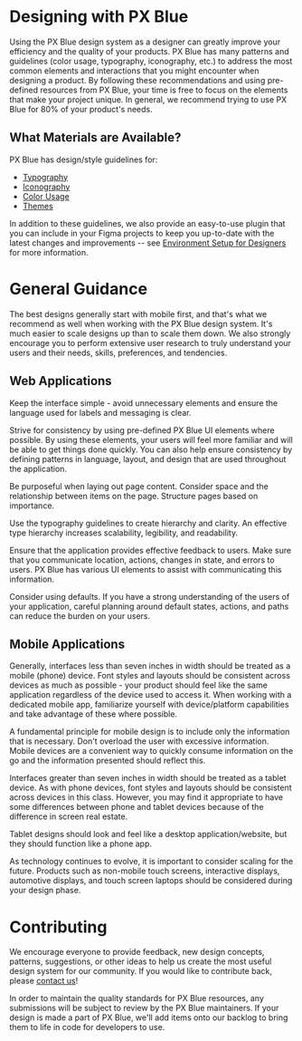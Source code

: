 
# Designing with PX Blue

Using the PX Blue design system as a designer can greatly improve your efficiency and the quality of your products. PX Blue has many patterns and guidelines (color usage, typography, iconography, etc.) to address the most common elements and interactions that you might encounter when designing a product. By following these recommendations and using pre-defined resources from PX Blue, your time is free to focus on the elements that make your project unique. In general, we recommend trying to use PX Blue for 80% of your product's needs.

## What Materials are Available?

PX Blue has design/style guidelines for:

-   [Typography](/style/typography)
-   [Iconography](/style/iconography)
-   [Color Usage](/style/color)
-   [Themes](/style/themes)

In addition to these guidelines, we also provide an easy-to-use plugin that you can include in your Figma projects to keep you up-to-date with the latest changes and improvements -- see [Environment Setup for Designers](/design/environment) for more information.

<Divider />

# General Guidance

The best designs generally start with mobile first, and that's what we recommend as well when working with the PX Blue design system. It's much easier to scale designs up than to scale them down. We also strongly encourage you to perform extensive user research to truly understand your users and their needs, skills, preferences, and tendencies.

## Web Applications

Keep the interface simple - avoid unnecessary elements and ensure the language used for labels and messaging is clear.

<!--image-->

Strive for consistency by using pre-defined PX Blue UI elements where possible. By using these elements, your users will feel more familiar and will be able to get things done quickly. You can also help ensure consistency by defining patterns in language, layout, and design that are used throughout the application.

<!--image-->

Be purposeful when laying out page content. Consider space and the relationship between items on the page. Structure pages based on importance.

<!--image-->

Use the typography guidelines to create hierarchy and clarity. An effective type hierarchy increases scalability, legibility, and readability.

<!--image-->

Ensure that the application provides effective feedback to users. Make sure that you communicate location, actions, changes in state, and errors to users. PX Blue has various UI elements to assist with communicating this information.

<!--image-->

Consider using defaults. If you have a strong understanding of the users of your application, careful planning around default states, actions, and paths can reduce the burden on your users.

<!--image-->

## Mobile Applications

Generally, interfaces less than seven inches in width should be treated as a mobile (phone) device. Font styles and layouts should be consistent across devices as much as possible - your product should feel like the same application regardless of the device used to access it. When working with a dedicated mobile app, familiarize yourself with device/platform capabilities and take advantage of these where possible.

<!--image-->

A fundamental principle for mobile design is to include only the information that is necessary. Don't overload the user with excessive information. Mobile devices are a convenient way to quickly consume information on the go and the information presented should reflect this.

<!--image-->

Interfaces greater than seven inches in width should be treated as a tablet device. As with phone devices, font styles and layouts should be consistent across devices in this class. However, you may find it appropriate to have some differences between phone and tablet devices because of the difference in screen real estate.

<!--image-->

Tablet designs should look and feel like a desktop application/website, but they should function like a phone app.

<!--image-->

As technology continues to evolve, it is important to consider scaling for the future. Products such as non-mobile touch screens, interactive displays, automotive displays, and touch screen laptops should be considered during your design phase.

<!--image-->

<Divider style={{}} />

# Contributing

We encourage everyone to provide feedback, new design concepts, patterns, suggestions, or other ideas to help us create the most useful design system for our community. If you would like to contribute back, please [contact us](/community/contactus)!

In order to maintain the quality standards for PX Blue resources, any submissions will be subject to review by the PX Blue maintainers. If your design is made a part of PX Blue, we'll add items onto our backlog to bring them to life in code for developers to use.
